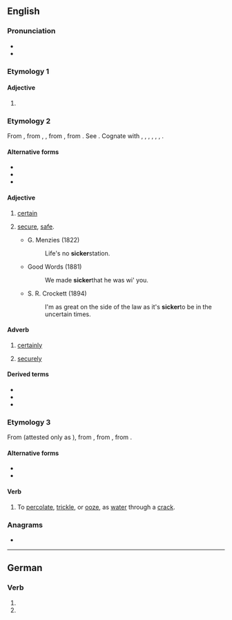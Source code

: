 ==English==

===Pronunciation===
* {{rhymes|ɪkə(ɹ)|lang=en}}
* {{audio|en-uk-sicker.ogg|Audio (US)|lang=en}}

===Etymology 1===
{{compound|sick|-er|lang=en}}

====Adjective====
{{head|en|adjective comparative form}}

# {{en-comparative of|sick}}

===Etymology 2===
From {{inh|en|enm|siker||secure, safe, stable, certain; gewiss, securely, safely, certainly}}, from {{inh|en|ang|sicer}}, {{m|ang|sicor||secure from, free from guilt and the punishment, safe, free from danger or harm, sure, certain, free from doubt, trustworthy}}, from {{inh|en|gem-pro|*sikuraz||free, secure}}, from {{etyl|la|en}} {{m|la|sēcūrus||secure|lit=without care}}. See {{l|en|secure}}. Cognate with {{cog|sco|siker}}, {{m|sco|seker||safe, secure}}, {{cog|frr|sijcker||sure, secure}}, {{cog|nl|zeker||sure, certain, safe, secure, confirmed}}, {{cog|de|sicher||sure, secure, confirmed}}, {{cog|sv|säker||secure, safe, sure}}, {{cog|no|sikker||secure}}.

====Alternative forms====
* {{l|en|siker}}
* {{l|en|siccer}}
* {{l|en|siccar}}

====Adjective====
{{en-adj|?}}

# {{lb|en|obsolete|outside|dialects}} [[certain]]
#: {{ux|en|I'm '''sicker''' that he's not home.}}
# {{lb|en|obsolete|outside|dialects}} [[secure]], [[safe]].
#: {{ux|en|To walk a '''sicker '''path}}
#* G. Menzies (1822)
#*: Life's no '''sicker '''station.
#* Good Words (1881)
#*: We made '''sicker '''that he was wi' you.
#* S. R. Crockett (1894)
#*: I'm as great on the side of the law as it's '''sicker '''to be in the uncertain times.

====Adverb====
{{en-adv|?}}

# {{lb|en|obsolete|outside|dialects}} [[certainly]]
# {{lb|en|obsolete|outside|dialects}} [[securely]]

====Derived terms====
* {{l|en|sickerly}}
* {{l|en|sickerhood}}
* {{l|en|sickerness}}

===Etymology 3===
From {{inh|en|enm|*sikeren}} (attested only as {{m|enm|sikeniez|t=(it) trickles, (it) leaks, (it) oozes}}), from {{inh|en|ang|sicerian|t=to ooze, seep}}, from {{inh|en|gem-pro|*sikrōną|t=to trickle}}, from {{der|en|gem-pro|*sīką|t=slow running water}}. 

====Alternative forms====
* {{l|en|sigger}}
* {{l|en|zigger}}

====Verb====
{{en-verb}}

# {{lb|en|mining|UK|dialect}} To [[percolate]], [[trickle]], or [[ooze]], as [[water]] through a [[crack]].

{{Webster 1913}}

===Anagrams===
* {{anagrams|en|Rickes|Riecks|ickers|scrike}}

----

==German==

===Verb===
{{head|de|verb form}}

# {{de-verb form of|sickern|1|s|g}}
# {{de-verb form of|sickern|i|s}}